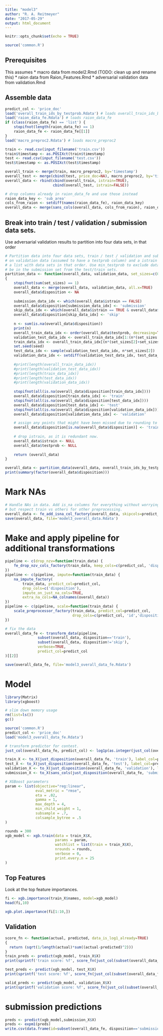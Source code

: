 ```yaml
---
title: "model3"
author: "R. A. Reitmeyer"
date: "2017-05-29"
output: html_document
---
```


```r
knitr::opts_chunk$set(echo = TRUE)

source('common.R')
```

## Prerequisites

This assumes
* macro data from model2.Rmd (TODO: clean up and rename this)
* raion data from Raion_Features.Rmd
* adversarial validation data from validation.Rmd


## Assemble data

```r
predict_col <- 'price_doc'
load('overall_train_ids_by_testprob.Rdata') # loads overall_train_ids_by_testprob
load('raion_data_fe.Rdata') # loads raion_data_fe
if (class(raion_data_fe) == 'list') {
    stopifnot(length(raion_data_fe) == 1)
    raion_data_fe <- raion_data_fe[[1]]
}
load('macro_preproc2.Rdata') # loads macro_preproc2

train <- read.csv(input_filename('train.csv'))
train$timestamp <- as.POSIXct(train$timestamp)
test <- read.csv(input_filename('test.csv'))
test$timestamp <- as.POSIXct(test$timestamp)

overall_train <- merge(train, macro_preproc2, by='timestamp')
overall_test <- merge(cbind(test, price_doc=NA), macro_preproc2, by='timestamp')
overall_data <- rbind(cbind(overall_train, istrain=TRUE),
                      cbind(overall_test, istrain=FALSE))

# drop columns already in raion_data_fe and use those instead
raion_data_key <- 'sub_area'
cols_from_raion <- setdiff(names(raion_data_fe), raion_data_key)
overall_data <- merge(sans_cols(overall_data, cols_from_raion), raion_data_fe, by=raion_data_key)
```

## Break into train / test / validation / submission data sets.

Use adversarial validation results to partition into four data sets, in that order

```r

# Partition data into four data sets, train / test / validation and submission, based
# on validation data (assumed to have a testprob column) and a istrain column. Returns
# a list with data sets in that order. Use min_testprob to exclude data unlikely to
# be in the submission set from the test/train sets.
partition_data <- function(overall_data, validation_data, set_sizes=c(0.6, 0.2, 0.2), min_testprob=0.001, seed=20170630)
{
    stopifnot(sum(set_sizes) == 1)
    overall_data <- merge(overall_data, validation_data, all.x=TRUE)
    overall_data$disposition <- NA
    
    submission_data_idx <- which(overall_data$istrain == FALSE)
    overall_data$disposition[submission_data_idx] <- 'submission'
    skip_data_idx <- which(overall_data$istrain == TRUE & overall_data$testprob < min_testprob)
    overall_data$disposition[skip_data_idx] <- 'skip'
    
    n <- sum(is.na(overall_data$disposition))
    print(n)
    overall_train_data_idx <- order(overall_data$testprob, decreasing=TRUE, na.last=TRUE)
    validation_test_data_idx <- overall_train_data_idx[1:(n*(set_sizes[2]+set_sizes[3]))]
    train_data_idx <- overall_train_data_idx[(n*(set_sizes[2]+set_sizes[3])+1):n]
    set.seed(seed)
    test_data_idx <- sample(validation_test_data_idx, n*set_sizes[2])
    validation_data_idx <- setdiff(validation_test_data_idx, test_data_idx)
    
    #print(length(overall_train_data_idx))
    #print(length(validation_test_data_idx))
    #print(length(train_data_idx))
    #print(length(test_data_idx))
    #print(length(validation_data_idx))
    
    stopifnot(all(is.na(overall_data$disposition[train_data_idx])))
    overall_data$disposition[train_data_idx] <- 'train'
    stopifnot(all(is.na(overall_data$disposition[test_data_idx])))
    overall_data$disposition[test_data_idx] <- 'test'
    stopifnot(all(is.na(overall_data$disposition[validation_data_idx])))
    overall_data$disposition[validation_data_idx] <- 'validation'

    # assign any points that might have been missed due to rounding to the train set
    overall_data$disposition[is.na(overall_data$disposition)] <- 'train'
    
    # drop istrain, as it is redundant now.
    overall_data$istrain <- NULL
    overall_data$testprob <- NULL
    
    return (overall_data)
}

overall_data <- partition_data(overall_data, overall_train_ids_by_testprob, min_testprob=0.05)
print(summary(factor(overall_data$disposition)))
```


# Mark NAs
```r

# Handle NAs in data. Add is_na columns for everything without worrying about disposition,
# but respect train vs others for other preprocessing.
overall_data <- fe_add_isna_col_factory(overall_data, skipcols=predict_col)(overall_data)
save(overall_data, file='model3_overall_data.Rdata')
```


# Make and apply pipeline for additional transformations

```r
pipeline <- c(drop_nzv=function(train_data) {
    fe_drop_nzv_cols_factory(train_data, keep_cols=c(predict_col, 'disposition', 'id'))
})
pipeline <- c(pipeline, impute=function(train_data) {
    na_impute_factory(
        train_data, predict_col=predict_col, 
        drop_cols=c('disposition'), 
        impute_on_just_na_cols=TRUE,
        extra_na_cols=NA_colnames(overall_data))
})
pipeline <- c(pipeline, scale=function(train_data) {
    scale_preprocessor_factory(train_data, predict_col=predict_col, 
                               drop_cols=c(predict_col, 'id','disposition'))
})

# fix the data
overall_data_fe <- transform_data(pipeline,
               subset(overall_data, disposition=='train'),
               subset(overall_data, disposition!='skip'),
               verbose=TRUE,
               predict_col=predict_col
)[[2]]

save(overall_data_fe, file='model3_overall_data_fe.Rdata')
```


# Model

```r
library(Matrix)
library(xgboost)

# slim down memory usage
rm(list=ls())
gc()

source('common.R')
predict_col <- 'price_doc'
load('model3_overall_data_fe.Rdata')

# transform predictor for contest.
just_col(overall_data_fe, predict_col) <- log1p(as.integer(just_col(overall_data_fe, predict_col)))

train_X <- to_X(just_disposition(overall_data_fe, 'train'), label_col=predict_col)
test_X <- to_X(just_disposition(overall_data_fe, 'test'), label_col=predict_col)
validation_X <- to_X(just_disposition(overall_data_fe, 'validation'), label_col=predict_col)
submission_X <- to_X(sans_cols(just_disposition(overall_data_fe, 'submission'), predict_col))

# XGBoost parameters
param <- list(objective="reg:linear",
              eval_metric = "rmse",
              eta = .02,
              gamma = 1,
              max_depth = 4,
              min_child_weight = 1,
              subsample = .7,
              colsample_bytree = .5
)

rounds = 300
xgb_model <- xgb.train(data = train_X$X,
                       params = param,
                       watchlist = list(train = train_X$X),
                       nrounds = rounds,
                       verbose = 0,
                       print.every.n = 25
)

```
## Top Features

Look at the top feature importances.

```r

fi <- xgb.importance(train_X$names, model=xgb_model)
head(fi,10)

xgb.plot.importance(fi[1:10,])
```

## Validation

```r
score_fn <- function(actual, predicted, data_is_log1_already=TRUE)
{
  return (sqrt(1/length(actual)*sum((actual-predicted)^2)))
}
train_preds <- predict(xgb_model, train_X$X)
print(sprintf('train score: %f', score_fn(just_col(subset(overall_data_fe, disposition=='train'),predict_col),train_preds)))

test_preds <- predict(xgb_model, test_X$X)
print(sprintf('test score: %f', score_fn(just_col(subset(overall_data_fe, disposition=='test'),predict_col),test_preds)))

valid_preds <- predict(xgb_model, validation_X$X)
print(sprintf('validation score: %f', score_fn(just_col(subset(overall_data_fe, disposition=='validation'),predict_col),valid_preds)))

```


# submission predictions

```r

preds <- predict(xgb_model,submission_X$X)
preds <- expm1(preds)
write.csv(data.frame(id=subset(overall_data_fe, disposition=='submission')$id, price_doc=preds), strftime(Sys.time(), "submission_%Y%m%d_%H%M%S.csv"), row.names=FALSE)
```
